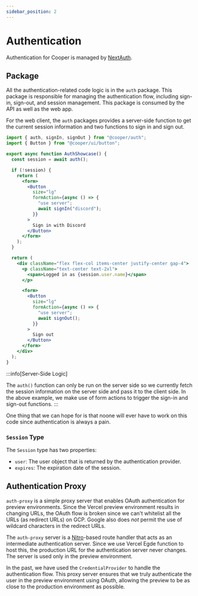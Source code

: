 ```yaml
---
sidebar_position: 2
---
```


# Authentication

Authentication for Cooper is managed by [NextAuth](https://next-auth.js.org/).

## Package

All the authentication-related code logic is in the `auth` package. This package is responsible for managing the authentication flow, including sign-in, sign-out, and session management. This package is consumed by the API as well as the web app.

For the web client, the `auth` packages provides a server-side function to get the current session information and two functions to sign in and sign out.

```jsx title="Authentication Showcase"
import { auth, signIn, signOut } from "@cooper/auth";
import { Button } from "@cooper/ui/button";

export async function AuthShowcase() {
  const session = await auth();

  if (!session) {
    return (
      <form>
        <Button
          size="lg"
          formAction={async () => {
            "use server";
            await signIn("discord");
          }}
        >
          Sign in with Discord
        </Button>
      </form>
    );
  }

  return (
    <div className="flex flex-col items-center justify-center gap-4">
      <p className="text-center text-2xl">
        <span>Logged in as {session.user.name}</span>
      </p>

      <form>
        <Button
          size="lg"
          formAction={async () => {
            "use server";
            await signOut();
          }}
        >
          Sign out
        </Button>
      </form>
    </div>
  );
}
```

:::info[Server-Side Logic]

The `auth()` function can only be run on the server side so we currently fetch the session information on the server side and pass it to the client side. In the above example, we make use of form actions to trigger the sign-in and sign-out functions.
:::

One thing that we can hope for is that noone will ever have to work on this code since authentication is always a pain.

### `Session` Type

The `Session` type has two properties:

- `user`: The user object that is returned by the authentication provider.
- `expires`: The expiration date of the session.

## Authentication Proxy

`auth-proxy` is a simple proxy server that enables OAuth authentication for preview environments. Since the Vercel preview environment results in changing URLs, the OAuth flow is broken since we can't whitelist all the URLs (as redirect URLs) on GCP. Google also does _not_ permit the use of wildcard characters in the redirect URLs.

The `auth-proxy` server is a [Nitro](https://nitro.unjs.io/)-based route handler that acts as an intermediate authentication server. Since we use Vercel Egde function to host this, the production URL for the authentication server never changes. The server is used only in the preview environment.

In the past, we have used the `CredentialProvider` to handle the authentication flow. This proxy server ensures that we truly authenticate the user in the preview environment using OAuth, allowing the preview to be as close to the production environment as possible.
